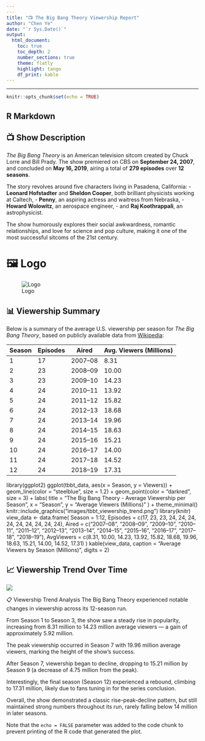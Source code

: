 ```yaml
---
---
title: "📺 The Big Bang Theory Viewership Report"
author: "Chen Ye"
date: "`r Sys.Date()`"
output:
  html_document:
    toc: true
    toc_depth: 2
    number_sections: true
    theme: flatly
    highlight: tango
    df_print: kable
---
```


---

```r
knitr::opts_chunk$set(echo = TRUE)
```

## R Markdown

## 📺 Show Description

*The Big Bang Theory* is an American television sitcom created by Chuck Lorre and Bill Prady. The show premiered on CBS on **September 24, 2007**, and concluded on **May 16, 2019**, airing a total of **279 episodes** over **12 seasons**.

The story revolves around five characters living in Pasadena, California:
- **Leonard Hofstadter** and **Sheldon Cooper**, both brilliant physicists working at Caltech,
- **Penny**, an aspiring actress and waitress from Nebraska,
- **Howard Wolowitz**, an aerospace engineer,
- and **Raj Koothrappali**, an astrophysicist.

The show humorously explores their social awkwardness, romantic relationships, and love for science and pop culture, making it one of the most successful sitcoms of the 21st century.


# 🖼️ Logo
![Logo](https://upload.wikimedia.org/wikipedia/en/6/6f/The_Big_Bang_Theory_title_card.png)


## 📊 Viewership Summary

Below is a summary of the average U.S. viewership per season for *The Big Bang Theory*, based on publicly available data from [Wikipedia](https://en.wikipedia.org/wiki/The_Big_Bang_Theory#Episodes):

| Season | Episodes | Aired            | Avg. Viewers (Millions) |
|--------|----------|------------------|--------------------------|
| 1      | 17       | 2007–08          | 8.31                     |
| 2      | 23       | 2008–09          | 10.00                    |
| 3      | 23       | 2009–10          | 14.23                    |
| 4      | 24       | 2010–11          | 13.92                    |
| 5      | 24       | 2011–12          | 15.82                    |
| 6      | 24       | 2012–13          | 18.68                    |
| 7      | 24       | 2013–14          | 19.96                    |
| 8      | 24       | 2014–15          | 18.63                    |
| 9      | 24       | 2015–16          | 15.21                    |
| 10     | 24       | 2016–17          | 14.00                    |
| 11     | 24       | 2017–18          | 14.52                    |
| 12     | 24       | 2018–19          | 17.31                    |
library(ggplot2)
ggplot(tbbt_data, aes(x = Season, y = Viewers)) +
  geom_line(color = "steelblue", size = 1.2) +
  geom_point(color = "darkred", size = 3) +
  labs(
    title = "The Big Bang Theory - Average Viewership per Season",
    x = "Season",
    y = "Average Viewers (Millions)"
  ) +
  theme_minimal()
knitr::include_graphics("images/tbbt_viewership_trend.png")
library(knitr)
view_data <- data.frame(
  Season = 1:12,
  Episodes = c(17, 23, 23, 24, 24, 24, 24, 24, 24, 24, 24, 24),
  Aired = c("2007–08", "2008–09", "2009–10", "2010–11", "2011–12", "2012–13", "2013–14",
            "2014–15", "2015–16", "2016–17", "2017–18", "2018–19"),
  AvgViewers = c(8.31, 10.00, 14.23, 13.92, 15.82, 18.68, 19.96, 18.63, 15.21, 14.00, 14.52, 17.31)
)
kable(view_data, caption = "Average Viewers by Season (Millions)", digits = 2)

## 📈 Viewership Trend Over Time

![](images/tbbt_viewership_trend.png)

📋 Viewership Trend Analysis
The Big Bang Theory experienced notable changes in viewership across its 12-season run.

From Season 1 to Season 3, the show saw a steady rise in popularity, increasing from 8.31 million to 14.23 million average viewers — a gain of approximately 5.92 million.

The peak viewership occurred in Season 7 with 19.96 million average viewers, marking the height of the show’s success.

After Season 7, viewership began to decline, dropping to 15.21 million by Season 9 (a decrease of 4.75 million from the peak).

Interestingly, the final season (Season 12) experienced a rebound, climbing to 17.31 million, likely due to fans tuning in for the series conclusion.

Overall, the show demonstrated a classic rise-peak-decline pattern, but still maintained strong numbers throughout its run, rarely falling below 14 million in later seasons.



Note that the `echo = FALSE` parameter was added to the code chunk to prevent printing of the R code that generated the plot.
